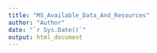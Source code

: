 ```yaml
---
title: "MS_Available_Data_And_Resources"
author: "Author"
date: "`r Sys.Date()`"
output: html_document
---
```


